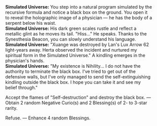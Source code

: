 {{Dialogue Start}}
:'''Simulated Universe:''' You step into a natural program simulated by the recursive formula and notice a black box on the ground. You open it to reveal the holographic image of a physician &mdash; he has the body of a serpent below his waist.
:'''Simulated Universe:''' His dark green scales rustle and reflect a metallic glint as he moves its tail. "Hiss..." He speaks. Thanks to the Synesthesia Beacon, you can slowly understand his language.
:'''Simulated Universe:''' "Xuange was destroyed by Lan's Lux Arrow 62 light-years away. Herta observed the incident and nurtured my spiritual form in the Simulated Universe." A kindling emerges in the physician's hands.
:'''Simulated Universe:''' "My existence is Nihility... I do not have the authority to terminate the black box. I've tried to get out of the defensive walls, but I've only managed to send the self-extinguishing kindling outside the black box. I hope you can take it and see my belief through."
:{{DIcon|Star}} Accept the flames of "Self-destruction" and destroy the black box. &mdash; Obtain 2 random Negative Curio(s) and 2 Blessing(s) of 2- to 3-star rarity.
:{{DIcon|Star}} Refuse. &mdash; Enhance 4 random Blessings.
:{{SU Special Dialogue|Night|You can still '''reinforce this belief'''.|Obtain 3 random Negative Curio(s) and 2 enhanced Blessing(s) of 1- to 3-star rarity.}}
{{Dialogue End}}